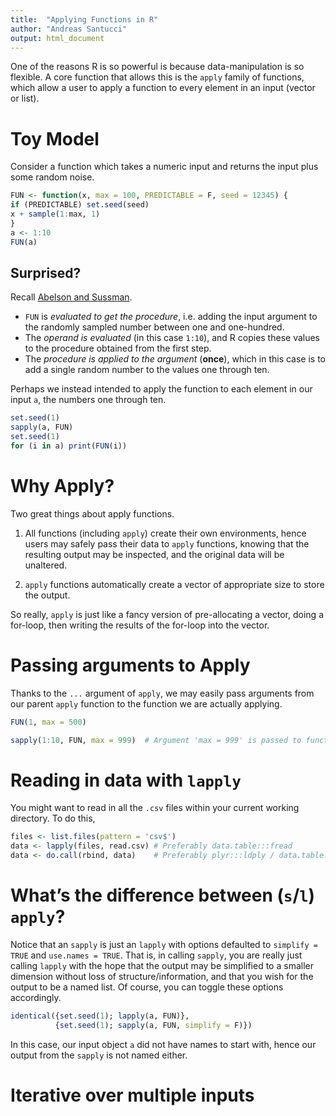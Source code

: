 ```yaml
---
title:  "Applying Functions in R"
author: "Andreas Santucci"
output: html_document
---
```


One of the reasons R is so powerful is because data-manipulation is so flexible.
A core function that allows this is the `apply` family of functions, which allow
a user to apply a function to every element in an input (vector or list).


# Toy Model
Consider a function which takes a numeric input and returns the input plus some random noise.

```r
FUN <- function(x, max = 100, PREDICTABLE = F, seed = 12345) {
if (PREDICTABLE) set.seed(seed)
x + sample(1:max, 1)
}
a <- 1:10
FUN(a)
```

## Surprised? 
Recall [Abelson and Sussman](http://ocw.mit.edu/courses/electrical-engineering-and-computer-science/6-001-structure-and-interpretation-of-computer-programs-spring-2005/).

* `FUN` is *evaluated to get the procedure*, i.e. adding the input argument to the randomly sampled number between one and one-hundred.
* The *operand is evaluated* (in this case `1:10`), and R copies these values to the procedure obtained from the first step.
* The *procedure is applied to the argument* (**once**), which in this case is to add a single random number to the values one through ten. 

Perhaps we instead intended to apply the function to each element in our input `a`, the numbers one through ten.

```r
set.seed(1)
sapply(a, FUN)
set.seed(1)
for (i in a) print(FUN(i))
```

# Why Apply?
Two great things about apply functions.

1. All functions (including `apply`) create their own environments, hence users may safely pass their data to `apply` functions, knowing that the resulting output may be inspected, and the original data will be unaltered.

2. `apply` functions automatically create a vector of appropriate size to store the output.

So really, `apply` is just like a fancy version of pre-allocating a vector, doing a for-loop, then writing the results of the for-loop into the vector.

# Passing arguments to Apply
Thanks to the `...` argument of `apply`, we may easily pass arguments
from our parent `apply` function to the function we are actually
applying.

```r
FUN(1, max = 500)

sapply(1:10, FUN, max = 999)  # Argument 'max = 999' is passed to function 'FUN'
```

# Reading in data with `lapply`
You might want to read in all the `.csv` files within your current working
directory. To do this,

```r
files <- list.files(pattern = 'csv$')
data <- lapply(files, read.csv) # Preferably data.table:::fread
data <- do.call(rbind, data)    # Preferably plyr:::ldply / data.table:::rbindlist
```
# What's the difference between (`s`/`l`) `apply`?
Notice that an `sapply` is just an `lapply` with options 
defaulted to `simplify = TRUE` and `use.names = TRUE`. That is,
in calling `sapply`, you are really just calling `lapply` with the hope that the output may be simplified to a smaller dimension without loss of structure/information, and that you wish for the output to be a named list. 
Of course, you can toggle these options accordingly.

```r
identical({set.seed(1); lapply(a, FUN)},
          {set.seed(1); sapply(a, FUN, simplify = F)})
```

In this case, our input object `a` did not have names to start with, hence our output from the `sapply` is not named either.

# Iterative over multiple inputs
